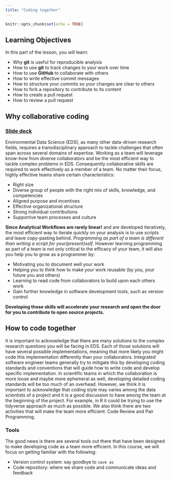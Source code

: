 ```yaml
---
title: "Coding together"
---
```


```r
knitr::opts_chunk$set(echo = TRUE)
```


## Learning Objectives

In this part of the lesson, you will learn:

- Why __git__ is useful for reproducible analysis
- How to use __git__ to track changes to your work over time
- How to use __GitHub__ to collaborate with others
- How to write effective commit messages
- How to structure your commits so your changes are clear to others
- How to fork a repository to contribute to its content
- How to create a pull request
- How to review a pull request


## Why collaborative coding

### [Slide deck](https://brunj7.github.io/eds214-slides/collaborative_coding.html)

Environmental Data Science (EDS), as many other data-driven research fields, requires a transdisciplinary approach to tackle challenges that often span across several domains of expertise.  Working as a team will leverage know-how from diverse collaborators and be the most efficient way to tackle complex problems in EDS. Consequently collaborative skills are required to work effectively as a member of a team. No matter their focus, highly effective teams share certain characteristics:

*   Right size
*   Diverse group of people with the right mix of skills, knowledge, and competencies
*   Aligned purpose and incentives
*   Effective organizational structure
*   Strong individual contributions
*   Supportive team processes and culture

**Since Analytical Workflows are rarely linear!** and are developed iteratively, the most efficient way to iterate quickly on your analysis is to use scripts and leave copy-pasting behind.  _Programming as part of a team is different than writing a script for your(present)self_. However learning programming as part of a team is not only critical to the efficacy of your team, it will also you help you to grow as a programmer by:

*   Motivating you to document well your work
*   Helping you to think how to make your work reusable (by you, your future you and others)
*   Learning to read code from collaborators to build upon each others work
*   Gain further knowledge in software development tools, such as version control

**Developing those skills will accelerate your research and open the door for you to contribute to open source projects.**


## How to code together

It is important to acknowledge that there are many solutions to the complex research questions you will be facing in EDS. Each of those solutions will have several possible implementations, meaning that more likely you might code this implementation differently than your collaborators. Integrated software engineer teams generally try to mitigate this by developing coding standards and conventions that will guide how to write code and develop specific implementation. In scientific teams in which the collaboration is more loose and maybe more ephemeral as well, developing detailed coding standards will be too much of an overhead. However, we think it is important to acknowledge that coding style may varies among the data scientists of a project and it is a good discussion to have among the team at the beginning of the project. For example, in R it could be trying to use the tidyverse approach as much as possible. We also think there are two activities that will make the team more efficient: Code Review and Pair Programming. 


### Tools 

The good news is there are several tools out there that have been designed to make developing code as a team more efficient. In this course, we will focus on getting familiar with the following:

- Version control system: say goodbye to `save as`
- Code repository: where we share code and communicate ideas and feedback





